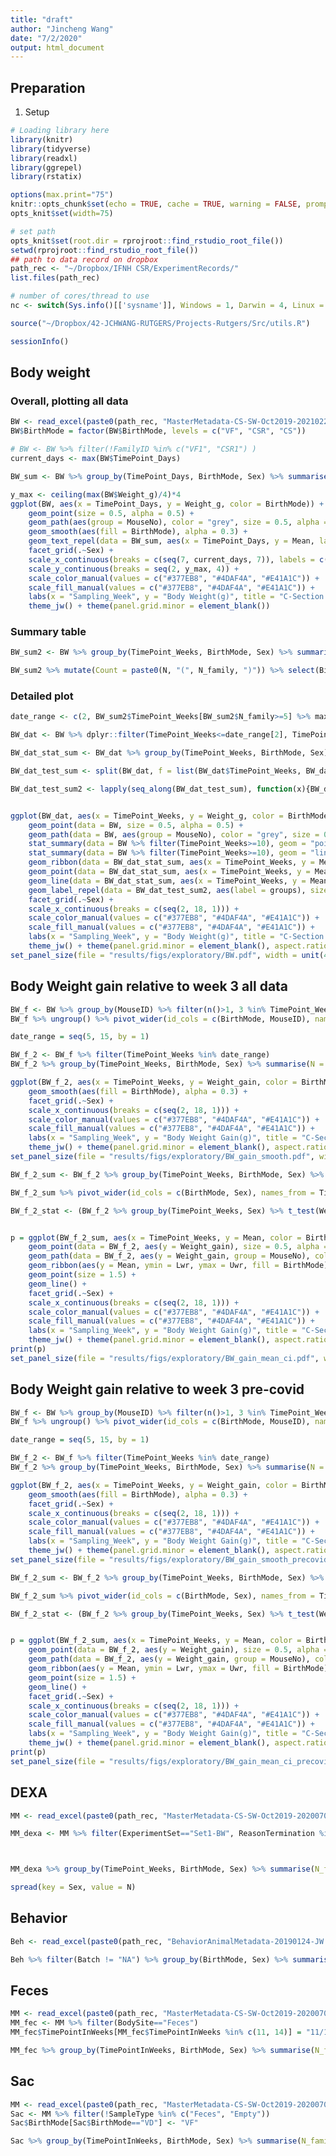 ```yaml
---
title: "draft"
author: "Jincheng Wang"
date: "7/2/2020"
output: html_document
---
```


## Preparation
1. Setup
```r
# Loading library here
library(knitr)
library(tidyverse)
library(readxl)
library(ggrepel)
library(rstatix)

options(max.print="75")
knitr::opts_chunk$set(echo = TRUE, cache = TRUE, warning = FALSE, prompt=FALSE, tidy = TRUE, comment = NA, message = FALSE)
opts_knit$set(width=75)

# set path
opts_knit$set(root.dir = rprojroot::find_rstudio_root_file())
setwd(rprojroot::find_rstudio_root_file())
## path to data record on dropbox
path_rec <- "~/Dropbox/IFNH CSR/ExperimentRecords/"
list.files(path_rec)

# number of cores/thread to use
nc <- switch(Sys.info()[['sysname']], Windows = 1, Darwin = 4, Linux = 12)

source("~/Dropbox/42-JCHWANG-RUTGERS/Projects-Rutgers/Src/utils.R")

sessionInfo()
```

## Body weight
### Overall, plotting all data
```r
BW <- read_excel(paste0(path_rec, "MasterMetadata-CS-SW-Oct2019-20210224-HS.xlsx"), sheet = "BodyWeightRecords", range = "A1:T2009") %>% filter(!is.na(Weight_g))
BW$BirthMode = factor(BW$BirthMode, levels = c("VF", "CSR", "CS"))

# BW <- BW %>% filter(!FamilyID %in% c("VF1", "CSR1") )
current_days <- max(BW$TimePoint_Days)

BW_sum <- BW %>% group_by(TimePoint_Days, BirthMode, Sex) %>% summarise(N = n(), Mean = mean(Weight_g), SE = sd(Weight_g)/sqrt(N))

y_max <- ceiling(max(BW$Weight_g)/4)*4
ggplot(BW, aes(x = TimePoint_Days, y = Weight_g, color = BirthMode)) +
    geom_point(size = 0.5, alpha = 0.5) +
    geom_path(aes(group = MouseNo), color = "grey", size = 0.5, alpha = 0.5) +
    geom_smooth(aes(fill = BirthMode), alpha = 0.3) +
    geom_text_repel(data = BW_sum, aes(x = TimePoint_Days, y = Mean, label = N), size = 4, show.legend = F) +
    facet_grid(.~Sex) +
    scale_x_continuous(breaks = c(seq(7, current_days, 7)), labels = c(seq(7, current_days, 7))/7) + 
    scale_y_continuous(breaks = seq(2, y_max, 4)) +
    scale_color_manual(values = c("#377EB8", "#4DAF4A", "#E41A1C")) +
    scale_fill_manual(values = c("#377EB8", "#4DAF4A", "#E41A1C")) +
    labs(x = "Sampling_Week", y = "Body Weight(g)", title = "C-Section Restoration Project - Body Weight Plots-AllData") +
    theme_jw() + theme(panel.grid.minor = element_blank())
```

### Summary table
```r
BW_sum2 <- BW %>% group_by(TimePoint_Weeks, BirthMode, Sex) %>% summarise(N = n(), N_batch = unique(Batch) %>% length, N_family = unique(FamilyNo) %>% length(), Mean = mean(Weight_g), SE = sd(Weight_g)/sqrt(N))

BW_sum2 %>% mutate(Count = paste0(N, "(", N_family, ")")) %>% select(BirthMode, Sex, TimePoint_Weeks, Count) %>% spread(key = TimePoint_Weeks, value = Count) %>% View
```

### Detailed plot
```r
date_range <- c(2, BW_sum2$TimePoint_Weeks[BW_sum2$N_family>=5] %>% max)

BW_dat <- BW %>% dplyr::filter(TimePoint_Weeks<=date_range[2], TimePoint_Weeks>=date_range[1])

BW_dat_stat_sum <- BW_dat %>% group_by(TimePoint_Weeks, BirthMode, Sex) %>% summarise(Mean_cl = Hmisc::smean.cl.normal(x = Weight_g) %>% paste(collapse = "-"), N = n()) %>% separate(Mean_cl, into = c("Mean", "Lwr", "Uwr"), sep = "-", convert = T) %>% ungroup

BW_dat_test_sum <- split(BW_dat, f = list(BW_dat$TimePoint_Weeks, BW_dat$Sex)) %>% lapply(., function(x){(aov(Weight_g ~ BirthMode, data = x) %>% agricolae::duncan.test(trt = "BirthMode", console = T))$groups %>% rownames_to_column(var = "BirthMode")})

BW_dat_test_sum2 <- lapply(seq_along(BW_dat_test_sum), function(x){BW_dat_test_sum[[x]] %>% mutate(Weeks_sex = names(BW_dat_test_sum)[[x]]) %>% separate(Weeks_sex, into = c("TimePoint_Weeks", "Sex"), sep = "\\.")}) %>% do.call("rbind",.) %>% mutate(TimePoint_Weeks = as.numeric(TimePoint_Weeks))


ggplot(BW_dat, aes(x = TimePoint_Weeks, y = Weight_g, color = BirthMode)) +
    geom_point(data = BW, size = 0.5, alpha = 0.5) +
    geom_path(data = BW, aes(group = MouseNo), color = "grey", size = 0.5, alpha = 0.5) +
    stat_summary(data = BW %>% filter(TimePoint_Weeks>=10), geom = "point", fun = "mean", size = 1) +
    stat_summary(data = BW %>% filter(TimePoint_Weeks>=10), geom = "line", fun = "mean", linetype = "dashed") +
    geom_ribbon(data = BW_dat_stat_sum, aes(x = TimePoint_Weeks, y = Mean, ymin = Lwr, ymax = Uwr, fill = BirthMode), alpha = 0.3) +
    geom_point(data = BW_dat_stat_sum, aes(x = TimePoint_Weeks, y = Mean), size = 1.5) +
    geom_line(data = BW_dat_stat_sum, aes(x = TimePoint_Weeks, y = Mean)) +
    geom_label_repel(data = BW_dat_test_sum2, aes(label = groups), size = 6/.pt, label.padding = 0.1) +
    facet_grid(.~Sex) +
    scale_x_continuous(breaks = c(seq(2, 18, 1))) + 
    scale_color_manual(values = c("#377EB8", "#4DAF4A", "#E41A1C")) +
    scale_fill_manual(values = c("#377EB8", "#4DAF4A", "#E41A1C")) +
    labs(x = "Sampling_Week", y = "Body Weight(g)", title = "C-Section Restoration Project - Body Weight", subtitle = str_wrap("Mean and 95% CI were plotted; ANOVA test with duncan's multiple range tests were performed at each week ", width = 120)) +
    theme_jw() + theme(panel.grid.minor = element_blank(), aspect.ratio = 0.8, plot.title = element_text(hjust = 0))
set_panel_size(file = "results/figs/exploratory/BW.pdf", width = unit(4, "in"), height = unit(3.2, "in"), useDingbats = F)
```

## Body Weight gain relative to week 3 all data
```r
BW_f <- BW %>% group_by(MouseID) %>% filter(n()>1, 3 %in% TimePoint_Weeks) %>% ungroup() %>% filter(TimePoint_Weeks>=3) %>% arrange(TimePoint_Weeks) %>% group_by(MouseID) %>% mutate(Weight_gain = Weight_g - Weight_g[1], BirthMode = factor(BirthMode, levels = c("VF", "CSR", "CS")))
BW_f %>% ungroup() %>% pivot_wider(id_cols = c(BirthMode, MouseID), names_from = TimePoint_Weeks, values_from = Weight_gain)

date_range = seq(5, 15, by = 1)

BW_f_2 <- BW_f %>% filter(TimePoint_Weeks %in% date_range)
BW_f_2 %>% group_by(TimePoint_Weeks, BirthMode, Sex) %>% summarise(N = n()) %>% pivot_wider(names_from = c(BirthMode, Sex), values_from = N)

ggplot(BW_f_2, aes(x = TimePoint_Weeks, y = Weight_gain, color = BirthMode)) +
    geom_smooth(aes(fill = BirthMode), alpha = 0.3) +
    facet_grid(.~Sex) +
    scale_x_continuous(breaks = c(seq(2, 18, 1))) + 
    scale_color_manual(values = c("#377EB8", "#4DAF4A", "#E41A1C")) +
    scale_fill_manual(values = c("#377EB8", "#4DAF4A", "#E41A1C")) +
    labs(x = "Sampling_Week", y = "Body Weight Gain(g)", title = "C-Section Restoration Project - Body Weight Gain", subtitle = str_wrap("LOESS smooth with 95% CI", width = 120)) +
    theme_jw() + theme(panel.grid.minor = element_blank(), aspect.ratio = 0.7, plot.title = element_text(hjust = 0))
set_panel_size(file = "results/figs/exploratory/BW_gain_smooth.pdf", width = unit(3, "in"), height = unit(2.1, "in"))

BW_f_2_sum <- BW_f_2 %>% group_by(TimePoint_Weeks, BirthMode, Sex) %>% summarise(Mean_cl = Hmisc::smean.cl.normal(x = Weight_gain) %>% paste(collapse = "-"), N = n()) %>% separate(Mean_cl, into = c("Mean", "Lwr", "Uwr"), sep = "-", convert = T) %>% ungroup

BW_f_2_sum %>% pivot_wider(id_cols = c(BirthMode, Sex), names_from = TimePoint_Weeks, values_from = N) %>% View()

BW_f_2_stat <- (BW_f_2 %>% group_by(TimePoint_Weeks, Sex) %>% t_test(Weight_gain~BirthMode) %>% mutate(p = round(p, 3)) %>% pivot_wider(id_cols = c(Sex, group1, group2), names_from = TimePoint_Weeks, values_from = p))[c(2, 3, 1, 5, 6, 4), ] %>% unite(Compare, group1, group2, sep = "-") %>% View


p = ggplot(BW_f_2_sum, aes(x = TimePoint_Weeks, y = Mean, color = BirthMode)) +
    geom_point(data = BW_f_2, aes(y = Weight_gain), size = 0.5, alpha = 0.5) +
    geom_path(data = BW_f_2, aes(y = Weight_gain, group = MouseNo), color = "grey", size = 0.5, alpha = 0.5) +
    geom_ribbon(aes(y = Mean, ymin = Lwr, ymax = Uwr, fill = BirthMode), alpha = 0.4, color = NA) +
    geom_point(size = 1.5) +
    geom_line() +
    facet_grid(.~Sex) +
    scale_x_continuous(breaks = c(seq(2, 18, 1))) + 
    scale_color_manual(values = c("#377EB8", "#4DAF4A", "#E41A1C")) +
    scale_fill_manual(values = c("#377EB8", "#4DAF4A", "#E41A1C")) +
    labs(x = "Sampling_Week", y = "Body Weight Gain(g)", title = "C-Section Restoration Project - Body Weight Gain", subtitle = str_wrap("Mean and 95% CI were plotted.", width = 120)) +
    theme_jw() + theme(panel.grid.minor = element_blank(), aspect.ratio = 0.8, plot.title = element_text(hjust = 0))
print(p)
set_panel_size(file = "results/figs/exploratory/BW_gain_mean_ci.pdf", width = unit(3, "in"), height = unit(2.1, "in"))

```

## Body Weight gain relative to week 3 pre-covid
```r
BW_f <- BW %>% group_by(MouseID) %>% filter(n()>1, 3 %in% TimePoint_Weeks, !Batch %in% c("Batch9", "Batch10")) %>% ungroup() %>% filter(TimePoint_Weeks>=3) %>% arrange(TimePoint_Weeks) %>% group_by(MouseID) %>% mutate(Weight_gain = Weight_g - Weight_g[1], BirthMode = factor(BirthMode, levels = c("VF", "CSR", "CS")))
BW_f %>% ungroup() %>% pivot_wider(id_cols = c(BirthMode, MouseID), names_from = TimePoint_Weeks, values_from = Weight_gain)

date_range = seq(5, 15, by = 1)

BW_f_2 <- BW_f %>% filter(TimePoint_Weeks %in% date_range)
BW_f_2 %>% group_by(TimePoint_Weeks, BirthMode, Sex) %>% summarise(N = n()) %>% pivot_wider(names_from = c(BirthMode, Sex), values_from = N)

ggplot(BW_f_2, aes(x = TimePoint_Weeks, y = Weight_gain, color = BirthMode)) +
    geom_smooth(aes(fill = BirthMode), alpha = 0.3) +
    facet_grid(.~Sex) +
    scale_x_continuous(breaks = c(seq(2, 18, 1))) + 
    scale_color_manual(values = c("#377EB8", "#4DAF4A", "#E41A1C")) +
    scale_fill_manual(values = c("#377EB8", "#4DAF4A", "#E41A1C")) +
    labs(x = "Sampling_Week", y = "Body Weight Gain(g)", title = "C-Section Restoration Project - Body Weight Gain", subtitle = str_wrap("LOESS smooth with 95% CI", width = 120)) +
    theme_jw() + theme(panel.grid.minor = element_blank(), aspect.ratio = 0.7, plot.title = element_text(hjust = 0))
set_panel_size(file = "results/figs/exploratory/BW_gain_smooth_precovid.pdf", width = unit(3, "in"), height = unit(2.1, "in"))

BW_f_2_sum <- BW_f_2 %>% group_by(TimePoint_Weeks, BirthMode, Sex) %>% summarise(Mean_cl = Hmisc::smean.cl.normal(x = Weight_gain) %>% paste(collapse = "-"), N = n()) %>% separate(Mean_cl, into = c("Mean", "Lwr", "Uwr"), sep = "-", convert = T) %>% ungroup

BW_f_2_sum %>% pivot_wider(id_cols = c(BirthMode, Sex), names_from = TimePoint_Weeks, values_from = N) %>% View()

BW_f_2_stat <- (BW_f_2 %>% group_by(TimePoint_Weeks, Sex) %>% t_test(Weight_gain~BirthMode) %>% mutate(p = round(p, 3)) %>% pivot_wider(id_cols = c(Sex, group1, group2), names_from = TimePoint_Weeks, values_from = p))[c(2, 3, 1, 5, 6, 4), ] %>% unite(Compare, group1, group2, sep = "-") %>% View


p = ggplot(BW_f_2_sum, aes(x = TimePoint_Weeks, y = Mean, color = BirthMode)) +
    geom_point(data = BW_f_2, aes(y = Weight_gain), size = 0.5, alpha = 0.5) +
    geom_path(data = BW_f_2, aes(y = Weight_gain, group = MouseNo), color = "grey", size = 0.5, alpha = 0.5) +
    geom_ribbon(aes(y = Mean, ymin = Lwr, ymax = Uwr, fill = BirthMode), alpha = 0.4, color = NA) +
    geom_point(size = 1.5) +
    geom_line() +
    facet_grid(.~Sex) +
    scale_x_continuous(breaks = c(seq(2, 18, 1))) + 
    scale_color_manual(values = c("#377EB8", "#4DAF4A", "#E41A1C")) +
    scale_fill_manual(values = c("#377EB8", "#4DAF4A", "#E41A1C")) +
    labs(x = "Sampling_Week", y = "Body Weight Gain(g)", title = "C-Section Restoration Project - Body Weight Gain", subtitle = str_wrap("Mean and 95% CI were plotted.", width = 120)) +
    theme_jw() + theme(panel.grid.minor = element_blank(), aspect.ratio = 0.8, plot.title = element_text(hjust = 0))
print(p)
set_panel_size(file = "results/figs/exploratory/BW_gain_mean_ci_precovid.pdf", width = unit(3, "in"), height = unit(2.1, "in"))

```
## DEXA
```r
MM <- read_excel(paste0(path_rec, "MasterMetadata-CS-SW-Oct2019-20200701-JW.xlsx"), sheet = "MouseMetadata")

MM_dexa <- MM %>% filter(ExperimentSet=="Set1-BW", ReasonTermination %in% c("DEXA", "Week18Termination")) %>% mutate(TimePoint_Weeks = ifelse(ReasonTermination=="DEXA", 6, 18))



MM_dexa %>% group_by(TimePoint_Weeks, BirthMode, Sex) %>% summarise(N_family = length(unique(FamilyID)), N = length(unique(MouseID))) %>% mutate(Count = paste0(N, " (", N_family, ")")) %>% select(BirthMode, Sex, TimePoint_Weeks, Count) %>% spread(key = TimePoint_Weeks, value = Count) %>% View

spread(key = Sex, value = N)
```

## Behavior
```r
Beh <- read_excel(paste0(path_rec, "BehaviorAnimalMetadata-20190124-JW.xlsx"))

Beh %>% filter(Batch != "NA") %>% group_by(BirthMode, Sex) %>% summarise(N_family = length(unique(FamilyID)), N = length(unique(MouseNo))) %>%  mutate(Count = paste0(N, " (", N_family, ")")) 
```

## Feces

```r
MM <- read_excel(paste0(path_rec, "MasterMetadata-CS-SW-Oct2019-20200701-JW.xlsx"), sheet = "SampleMetadata")
MM_fec <- MM %>% filter(BodySite=="Feces")
MM_fec$TimePointInWeeks[MM_fec$TimePointInWeeks %in% c(11, 14)] = "11/14"

MM_fec %>% group_by(TimePointInWeeks, BirthMode, Sex) %>% summarise(N_family = length(unique(FamilyID)), N = length(unique(MouseID))) %>% mutate(Count = paste0(N, " (", N_family, ")")) %>% select(BirthMode, Sex, TimePointInWeeks, Count) %>% spread(key = TimePointInWeeks, value = Count) %>% View
```

## Sac
```r
MM <- read_excel(paste0(path_rec, "MasterMetadata-CS-SW-Oct2019-20200701-JW.xlsx"), sheet = "SampleMetadata")
Sac <- MM %>% filter(!SampleType %in% c("Feces", "Empty"))
Sac$BirthMode[Sac$BirthMode=="VD"] <- "VF"

Sac %>% group_by(TimePointInWeeks, BirthMode, Sex) %>% summarise(N_family = length(unique(FamilyID)), N = length(unique(MouseID))) %>% mutate(Count = paste0(N, " (", N_family, ")")) %>% select(BirthMode, Sex, TimePointInWeeks, Count) %>% spread(key = TimePointInWeeks, value = Count) %>% View

```



